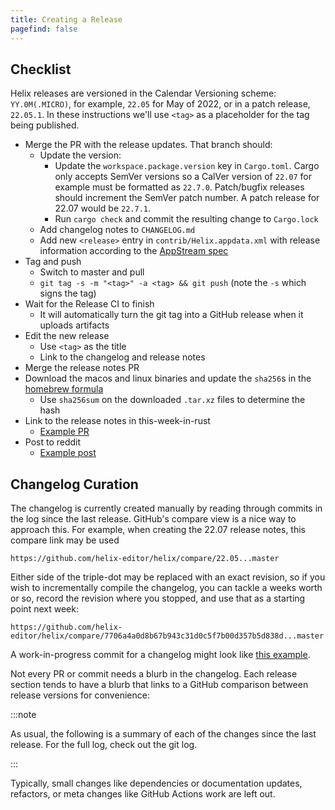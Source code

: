 ```yaml
---
title: Creating a Release
pagefind: false
---
```


## Checklist

Helix releases are versioned in the Calendar Versioning scheme:
`YY.0M(.MICRO)`, for example, `22.05` for May of 2022, or in a patch release,
`22.05.1`. In these instructions we'll use `<tag>` as a placeholder for the tag
being published.

- Merge the PR with the release updates. That branch should:
  - Update the version:
    - Update the `workspace.package.version` key in `Cargo.toml`. Cargo only accepts
      SemVer versions so a CalVer version of `22.07` for example must be formatted
      as `22.7.0`. Patch/bugfix releases should increment the SemVer patch number. A
      patch release for 22.07 would be `22.7.1`.
    - Run `cargo check` and commit the resulting change to `Cargo.lock`
  - Add changelog notes to `CHANGELOG.md`
  - Add new `<release>` entry in `contrib/Helix.appdata.xml` with release information according to the [AppStream spec](https://www.freedesktop.org/software/appstream/docs/sect-Metadata-Releases.html)
- Tag and push
  - Switch to master and pull
  - `git tag -s -m "<tag>" -a <tag> && git push` (note the `-s` which signs the tag)
- Wait for the Release CI to finish
  - It will automatically turn the git tag into a GitHub release when it uploads artifacts
- Edit the new release
  - Use `<tag>` as the title
  - Link to the changelog and release notes
- Merge the release notes PR
- Download the macos and linux binaries and update the `sha256`s in the [homebrew formula]
  - Use `sha256sum` on the downloaded `.tar.xz` files to determine the hash
- Link to the release notes in this-week-in-rust
  - [Example PR](https://github.com/rust-lang/this-week-in-rust/pull/3300)
- Post to reddit
  - [Example post](https://www.reddit.com/r/rust/comments/uzp5ze/helix_editor_2205_released/)

[homebrew formula]: https://github.com/Homebrew/homebrew-core/blob/master/Formula/h/helix.rb

## Changelog Curation

The changelog is currently created manually by reading through commits in the
log since the last release. GitHub's compare view is a nice way to approach
this. For example, when creating the 22.07 release notes, this compare link
may be used

```
https://github.com/helix-editor/helix/compare/22.05...master
```

Either side of the triple-dot may be replaced with an exact revision, so if
you wish to incrementally compile the changelog, you can tackle a weeks worth
or so, record the revision where you stopped, and use that as a starting point
next week:

```
https://github.com/helix-editor/helix/compare/7706a4a0d8b67b943c31d0c5f7b00d357b5d838d...master
```

A work-in-progress commit for a changelog might look like
[this example](https://github.com/helix-editor/helix/commit/831adfd4c709ca16b248799bfef19698d5175e55).

Not every PR or commit needs a blurb in the changelog. Each release section
tends to have a blurb that links to a GitHub comparison between release
versions for convenience:

:::note

As usual, the following is a summary of each of the changes since the last release. For the full log, check out the git log.

:::

Typically, small changes like dependencies or documentation updates, refactors,
or meta changes like GitHub Actions work are left out.
